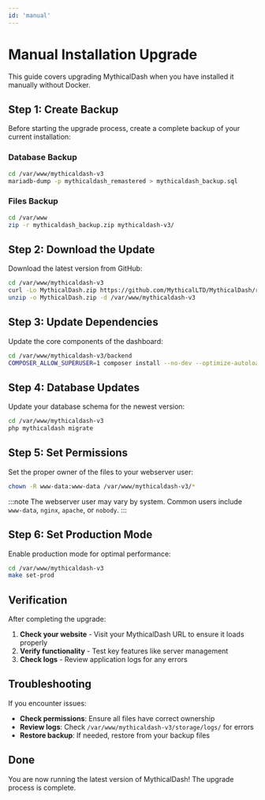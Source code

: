 ```yaml
---
id: 'manual'
---
```


# Manual Installation Upgrade

This guide covers upgrading MythicalDash when you have installed it manually without Docker.

## Step 1: Create Backup

Before starting the upgrade process, create a complete backup of your current installation:

### Database Backup
```bash
cd /var/www/mythicaldash-v3
mariadb-dump -p mythicaldash_remastered > mythicaldash_backup.sql
```

### Files Backup
```bash
cd /var/www
zip -r mythicaldash_backup.zip mythicaldash-v3/
```

## Step 2: Download the Update

Download the latest version from GitHub:

```bash
cd /var/www/mythicaldash-v3
curl -Lo MythicalDash.zip https://github.com/MythicalLTD/MythicalDash/releases/latest/download/MythicalDash.zip
unzip -o MythicalDash.zip -d /var/www/mythicaldash-v3
```

## Step 3: Update Dependencies

Update the core components of the dashboard:

```bash
cd /var/www/mythicaldash-v3/backend
COMPOSER_ALLOW_SUPERUSER=1 composer install --no-dev --optimize-autoloader
```

## Step 4: Database Updates

Update your database schema for the newest version:

```bash
cd /var/www/mythicaldash-v3
php mythicaldash migrate
```

## Step 5: Set Permissions

Set the proper owner of the files to your webserver user:

```bash
chown -R www-data:www-data /var/www/mythicaldash-v3/*
```

:::note
The webserver user may vary by system. Common users include `www-data`, `nginx`, `apache`, or `nobody`.
:::

## Step 6: Set Production Mode

Enable production mode for optimal performance:

```bash
cd /var/www/mythicaldash-v3
make set-prod
```

## Verification

After completing the upgrade:

1. **Check your website** - Visit your MythicalDash URL to ensure it loads properly
2. **Verify functionality** - Test key features like server management
3. **Check logs** - Review application logs for any errors

## Troubleshooting

If you encounter issues:

- **Check permissions**: Ensure all files have correct ownership
- **Review logs**: Check `/var/www/mythicaldash-v3/storage/logs/` for errors
- **Restore backup**: If needed, restore from your backup files

## Done

You are now running the latest version of MythicalDash! The upgrade process is complete.

